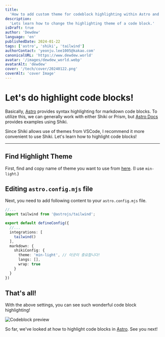 ```yaml
---
title:
  'How to add custom theme for codeblock highlighting within Astro and Shiki'
description:
  'Lets learn how to change the highlighting theme of a code block.'
isDraft: true
author: 'Dewdew'
language: 'en'
publishedDate: 2024-01-22
tags: ['astro', 'shiki', 'tailwind']
authorContact: 'yeonju.lee1005@kakao.com'
canonicalURL: 'https://www.dewdew.world'
avatar: '/images/dewdew_world.webp'
avatarAlt: 'dewdew'
cover: '/tech/cover/20240122.png'
coverAlt: 'cover Image'
---
```


# Let's do highlight code blocks!

Basically, [Astro](https://astro.build/) provides syntax highlighting for markdown code blocks.
To utilize this, we can generally work with either Shiki or Prism, but [Astro Docs](https://docs.astro.build/) provides examples using Shiki.

Since Shiki allows use of themes from VSCode, I recommend it more convenient to use Shiki.
Let's learn how to highlight code blocks!

---

## Find Highlight Theme

First, find and copy name of theme you want to use from [here](https://github.com/shikijs/shiki/blob/main/docs/themes.md).
(I use `min-light`.)

## Editing `astro.config.mjs` file

Next, you need to add following content to your `astro.config.mjs` file.

```typescript
//...
import tailwind from '@astrojs/tailwind';

export default defineConfig({
  //...
  integrations: [
    tailwind()
  ],
  markdown: {
    shikiConfig: {
      theme: 'min-light', // 이곳이 중요합니다!
      langs: [],
      wrap: true
    }
  }
})
```

## That's all!

With the above settings, you can see such wonderful code block highlighting!

![Codeblock preview](/tech/images/20240122.png)

So far, we've looked at how to highlight code blocks in [Astro](https://astro.build/).
See you next!

